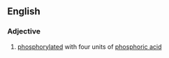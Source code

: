 ==English==

===Adjective===
{{en-adj|-}}

# {{context|biochemistry}} [[phosphorylated]] with four units of [[phosphoric acid]]